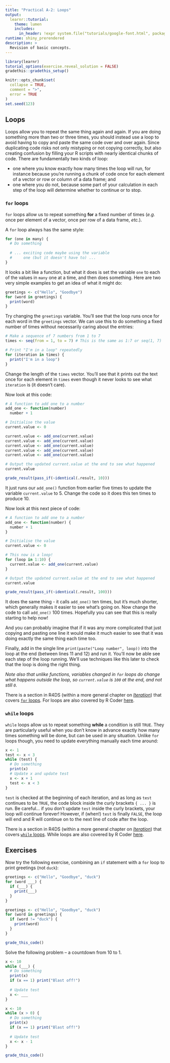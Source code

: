 ```yaml
---
title: "Practical A-2: Loops"
output:
  learnr::tutorial:
    theme: lumen
    includes:
      in_header: !expr system.file("tutorials/google-font.html", package = "RPiR")
runtime: shiny_prerendered
description: >
  Revision of basic concepts.
---
```


```r
library(learnr)
tutorial_options(exercise.reveal_solution = FALSE)
gradethis::gradethis_setup()

knitr::opts_chunk$set(
  collapse = TRUE,
  comment = ">",
  error = TRUE
)
set.seed(123)
```

## Loops 

Loops allow you to repeat the same thing again and again. If you are doing
something more than two or three times, you should instead use a loop to
avoid having to copy and paste the same code over and over again.
Since duplicating code risks not only mistyping or not copying correctly, but
also creating confusion by filling your R scripts with nearly identical 
chunks of code. There are fundamentally two kinds of loop:

- one where you know exactly how many times the loop will run, for instance 
  because you're running a chunk of code once for each element of a vector or
  row or column of a data frame; and
- one where you do not, because some part of your calculation in each step of
  the loop will determine whether to continue or to stop.

### `for` loops

`for` loops allow us to repeat something **for** a fixed number of times (*e.g.*
once per element of a vector, once per row of a data frame, *etc.*). 

A `for` loop always has the same style:

```r
for (one in many) {
  # Do something
  
  # ... exciting code maybe using the variable
  #     one (but it doesn't have to) ...
}
```

It looks a bit like a function, but what it does is set the variable `one` to
each of the values in `many` one at a time, and then does something. Here are two
very simple examples to get an idea of what it might do:

```r
greetings <- c("Hello", "Goodbye")
for (word in greetings) {
  print(word)
}
```

Try changing the `greetings` variable. You'll see that the loop runs once for each
word in the `greetings` vector. We can use this to do something a fixed number of
times without necessarily caring about the entries:

```r
# Make a sequence of 7 numbers from 1 to 7
times <- seq(from = 1, to = 7) # This is the same as 1:7 or seq(1, 7)

# Print "I'm in a loop" repeatedly
for (iteration in times) {
  print("I'm in a loop")
}
```

Change the length of the `times` vector. You'll see that it prints out the
text once for each element in `times` even though it never looks to see what
`iteration` is (it doesn't care).

Now look at this code:

```r
# A function to add one to a number
add_one <- function(number)
  number + 1

# Initialise the value
current.value <- 0

current.value <- add_one(current.value)
current.value <- add_one(current.value)
current.value <- add_one(current.value)
current.value <- add_one(current.value)
current.value <- add_one(current.value)

# Output the updated current.value at the end to see what happened
current.value
```

```r
grade_result(pass_if(~identical(.result, 10)))
```

It just runs our `add_one()` function from earlier five times to update the
variable `current.value` to 5. Change the code so it does this ten times to
produce 10.

Now look at this next piece of code:

```r
# A function to add one to a number
add_one <- function(number) {
  number + 1
}

# Initialise the value
current.value <- 0

# This now is a loop!
for (loop in 1:10) {
  current.value <- add_one(current.value)
}

# Output the updated current.value at the end to see what happened
current.value
```

```r
grade_result(pass_if(~identical(.result, 100)))
```

It does the same thing - it calls `add_one()` ten times, but it's much shorter,
which generally makes it easier to see what's going on. Now change the code
to call `add_one()` 100 times. Hopefully you can see that this is really
starting to help now!

And you can probably imagine that if it was any more complicated that just
copying and pasting one line it would make it much easier to see that it was
doing exactly the same thing each time too.

Finally, add in the single line `print(paste("Loop number", loop))` into the
loop at the end (between lines 11 and 12) and run it. You'll now be able see
each step of the loop running. We'll use techniques like this later to check
that the loop is doing the right thing.

*Note also that unlike functions, variables changed in `for` loops do change
what happens outside the loop, so `current.value` is `100` at the end, and not
still `0`.*

There is a section in R4DS (within a more general chapter on
[*Iteration*][R4DS-iteration]) that covers [`for` loops][for-R4DS]. For loops
are also covered by R Coder [here][for-rcoder].

### `while` loops

`while` loops allow us to repeat something **while** a condition is still `TRUE`.
They are particularly useful when you don't know in advance exactly how many
times something will be done, but can be used in any situation. Unlike `for`
loops though, you need to update everything manually each time around:

```r
x <- 1
test <- x < 3 
while (test) {
  # Do something
  print(x)
  # Update x and update test
  x <- x + 1
  test <- x < 3 
}
```

`test` is checked at the beginning of each iteration, and as long as `test` 
continues to be
`TRUE`, the code block inside the curly brackets `{ ... }` is run. Be careful...
if you don't update `test` inside the curly brackets, your loop will continue 
forever! However, if (when!) `test` is finally `FALSE`, the loop will end and R
will continue on to the next line of code after the loop.


There is a
section in R4DS (within a more general chapter on [*Iteration*][R4DS-iteration])
that covers [`while` loops][while-R4DS]. While loops are also covered by R Coder
[here][while-rcoder].

[R4DS-iteration]: https://r4ds.had.co.nz/iteration.html
[for-R4DS]: https://r4ds.had.co.nz/iteration.html#for-loops
[while-R4DS]: https://r4ds.had.co.nz/iteration.html#unknown-sequence-length
[for-rcoder]: https://r-coder.com/for-loop-r
[while-rcoder]: https://r-coder.com/while-loop-r

## Exercises

Now try the following exercise, combining an `if` statement with a `for` loop to
print greetings (not `duck`):

```r
greetings <- c("Hello", "Goodbye", "duck")
for (word ___) {
  if (___) {
    print(___)
  } 
}
```

```r
greetings <- c("Hello", "Goodbye", "duck")
for (word in greetings) {
  if (word != "duck") {
    print(word)
  } 
}
```

```r
grade_this_code()
```

Solve the following problem -- a countdown from 10 to 1. 

```r
x <- 10
while (___) {
  # Do something
  print(x)
  if (x == 1) print("Blast off!")
  
  # Update test
  x <- ___
}
```

```r
x <- 10
while (x > 0) {
  # Do something
  print(x)
  if (x == 1) print("Blast off!")
  
  # Update test
  x <- x - 1
}
```

```r
grade_this_code()
```
